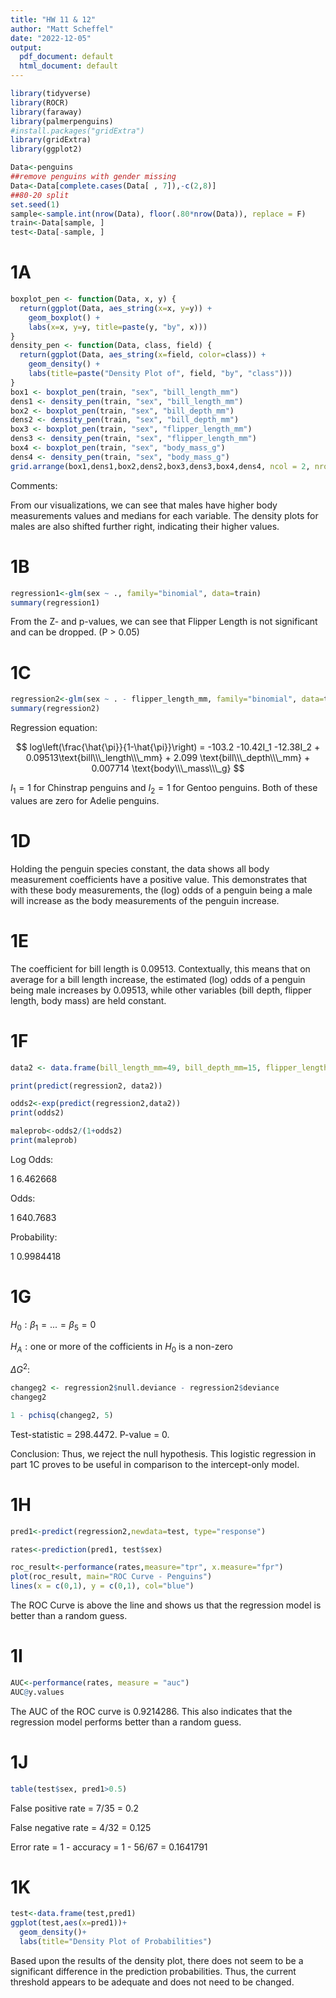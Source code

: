 ```yaml
---
title: "HW 11 & 12"
author: "Matt Scheffel"
date: "2022-12-05"
output:
  pdf_document: default
  html_document: default
---
```


```r
library(tidyverse)
library(ROCR)
library(faraway)
library(palmerpenguins)
#install.packages("gridExtra")
library(gridExtra)
library(ggplot2)

Data<-penguins
##remove penguins with gender missing
Data<-Data[complete.cases(Data[ , 7]),-c(2,8)]
##80-20 split
set.seed(1)
sample<-sample.int(nrow(Data), floor(.80*nrow(Data)), replace = F)
train<-Data[sample, ]
test<-Data[-sample, ]
```

# 1A

```r
boxplot_pen <- function(Data, x, y) {
  return(ggplot(Data, aes_string(x=x, y=y)) +
    geom_boxplot() + 
    labs(x=x, y=y, title=paste(y, "by", x)))
}
density_pen <- function(Data, class, field) {
  return(ggplot(Data, aes_string(x=field, color=class)) + 
    geom_density() + 
    labs(title=paste("Density Plot of", field, "by", "class")))
}
box1 <- boxplot_pen(train, "sex", "bill_length_mm")
dens1 <- density_pen(train, "sex", "bill_length_mm")
box2 <- boxplot_pen(train, "sex", "bill_depth_mm")
dens2 <- density_pen(train, "sex", "bill_depth_mm")
box3 <- boxplot_pen(train, "sex", "flipper_length_mm")
dens3 <- density_pen(train, "sex", "flipper_length_mm")
box4 <- boxplot_pen(train, "sex", "body_mass_g")
dens4 <- density_pen(train, "sex", "body_mass_g")
grid.arrange(box1,dens1,box2,dens2,box3,dens3,box4,dens4, ncol = 2, nrow = 4)
```
Comments:

From our visualizations, we can see that males have higher body measurements values and medians for each variable. The density plots for males are also shifted further right, indicating their higher values.

# 1B

```r
regression1<-glm(sex ~ ., family="binomial", data=train)
summary(regression1)
```

From the Z- and p-values, we can see that Flipper Length is not significant and can be dropped. (P > 0.05)

# 1C

```r
regression2<-glm(sex ~ . - flipper_length_mm, family="binomial", data=train)
summary(regression2)
```
Regression equation:

$$
log\left(\frac{\hat{\pi}}{1-\hat{\pi}}\right) = -103.2 -10.42I_1 -12.38I_2 + 0.09513\text{bill\\\_length\\\_mm} + 2.099 \text{bill\\\_depth\\\_mm} + 0.007714 \text{body\\\_mass\\\_g}
$$

$I_1 = 1$ for Chinstrap penguins and $I_2 = 1$ for Gentoo penguins. Both of these values are zero for Adelie penguins.

# 1D

Holding the penguin species constant, the data shows all body measurement coefficients have a positive value. This demonstrates that with these body measurements, the (log) odds of a penguin being a male will increase as the body measurements of the penguin increase. 

# 1E

The coefficient for bill length is 0.09513. Contextually, this means that on average for a bill length increase, the estimated (log) odds of a penguin being male increases by 0.09513, while  other variables (bill depth, flipper length, body mass) are held constant.

# 1F

```r
data2 <- data.frame(bill_length_mm=49, bill_depth_mm=15, flipper_length_mm=220, body_mass_g=5700, species="Gentoo")

print(predict(regression2, data2))

odds2<-exp(predict(regression2,data2))
print(odds2)

maleprob<-odds2/(1+odds2)
print(maleprob)
```
Log Odds: 

1 
6.462668 

Odds:

 1 
640.7683 

Probability: 

 1 
0.9984418

# 1G

$H_0 : \beta_1 = ... = \beta_5 = 0$

$H_A: \text{one or more of the cofficients in } H_0 \text{ is a non-zero}$

$\Delta G^2$:

```r
changeg2 <- regression2$null.deviance - regression2$deviance
changeg2

1 - pchisq(changeg2, 5)
```

Test-statistic = 298.4472. P-value = 0.

Conclusion: Thus, we reject the null hypothesis. This logistic regression in part 1C proves to be useful in comparison to the intercept-only model. 

# 1H

```r

pred1<-predict(regression2,newdata=test, type="response")

rates<-prediction(pred1, test$sex)

roc_result<-performance(rates,measure="tpr", x.measure="fpr")
plot(roc_result, main="ROC Curve - Penguins")
lines(x = c(0,1), y = c(0,1), col="blue")
```

The ROC Curve is above the line and shows us that the regression model is better than a random guess.

# 1I

```r
AUC<-performance(rates, measure = "auc")
AUC@y.values
```

The AUC of the ROC curve is 0.9214286. This also indicates that the regression model performs better than a random guess.

# 1J

```r
table(test$sex, pred1>0.5)
```

False positive rate = 7/35 = 0.2

False negative rate = 4/32 = 0.125

Error rate = 1 - accuracy = 1 - 56/67 = 0.1641791

# 1K

```r
test<-data.frame(test,pred1)
ggplot(test,aes(x=pred1))+
  geom_density()+
  labs(title="Density Plot of Probabilities")
```

Based upon the results of the density plot, there does not seem to be a significant difference in the prediction probabilities. Thus, the current threshold appears to be adequate and does not need to be changed.
